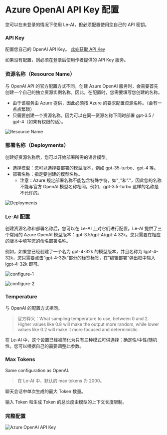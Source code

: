 # Azure OpenAI API Key 配置

您可以在未登录的情况下使用 Le-AI，但必须配置使用您自己的 API 密钥。

### API Key

配置您自己的 OpenAI API Key。 [此处获取 API Key](https://portal.azure.com/)

如果没有配置，则必须在登录后使用作者提供的 API Key 服务。

### 资源名称（Resource Name）

与 OpenAI API 的官方配置方式不同，创建 Azure OpenAI 服务时，会需要首先创建一个自己的独立资源实例名称。因此，在配置时，您需要填写您创建的名称。

- 由于该服务由 Azure 提供，因此必须按 Azure 的要求配置资源名称。（会有一点点繁琐）
- 只需要创建一个资源名称。因为可以在同一资源名称下同时部署 gpt-3.5 / gpt-4（如果有权限的话）。

![Resource Name](/api-key-configure/azure/resource-name.png)

### 部署名称（Deployments）

创建好资源名称后，您可以开始部署所需的语言模型。

- 选择模型：您可以选择要部署的模型版本，例如 gpt-35-turbo、gpt-4 等。
- 部署名称：指定要创建的模型名称。
  - 注意：Azure 规定部署名称不能包含特殊字符，如“\_”和“.”，因此您的名称不能与官方 OpenAI 模型名称相同。例如，gpt-3.5-turbo 这样的名称是不允许的。

![Deployments](/api-key-configure/azure/deployments.png)

### Le-AI 配置

创建资源名称和部署名称后，您可以在 Le-AI 上对它们进行配置。Le-AI 提供了三个常用的 Azure OpenAI 模型版本：gpt-3.5/gpt-4/gpt-4 32k。您只需要在相应的版本中填写您的命名部署名称。

例如，如果您已经创建了一个名为 gpt-4-32k 的模型版本，并且名称为 lgpt-4-32k，您只需要点击“gpt-4-32k”部分的标签标签，在“编辑部署”弹出框中输入 lgpt-4-32k 即可。

![configure-1](/api-key-configure/azure/configure-1.png)

![configure-2](/api-key-configure/azure/configure-2.png)

### Temperature

与 OpenAI 的配置方式相同。

> 官方释义：What sampling temperature to use, between 0 and 2. Higher values like 0.8 will make the output more random, while lower values like 0.2 will make it more focused and deterministic.

在 Le-AI 中，这个设置已经被简化为只有三种模式可供选择：确定性/中性/随机性。您可以根据自己的需要调整此参数。

### Max Tokens

Same configuration as OpenAI.

> 在 Le-AI 中，默认的 max tokens 为 2000。

聊天会话中单次生成的最大 Token 数量。

输入 Token 和生成 Token 的总长度由模型的上下文长度限制。

### 完整配置

![Azure OpenAI API Key](/api-key-configure/azure/configure.png)
